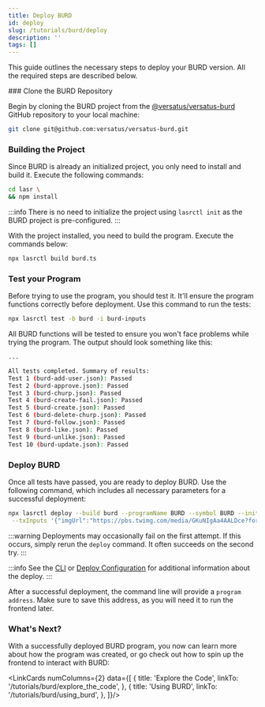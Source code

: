 ```yaml
---
title: Deploy BURD
id: deploy
slug: /tutorials/burd/deploy
description: ''
tags: []
---
```



This guide outlines the necessary steps to deploy your BURD version. All the required steps are described below.

<Steps>
### Clone the BURD Repository

Begin by cloning the BURD project from the [@versatus/versatus-burd](https://github.com/versatus/versatus-burd) GitHub repository to your local machine:

```sh copy
git clone git@github.com:versatus/versatus-burd.git
```

### Building the Project

Since BURD is already an initialized project, you only need to install and build it. Execute the following commands:

```sh copy
cd lasr \
&& npm install
```

:::info
There is no need to initialize the project using `lasrctl init` as the BURD project is pre-configured.
:::

With the project installed, you need to build the program. Execute the commands below:

```sh copy
npx lasrctl build burd.ts
```

### Test your Program

Before trying to use the program, you should test it. It'll ensure the program functions correctly before deployment. Use this command to run the tests:

```sh copy
npx lasrctl test -b burd -i burd-inputs
```

All BURD functions will be tested to ensure you won't face problems while trying the program. The output should look something like this:

```sh copy
...

All tests completed. Summary of results:
Test 1 (burd-add-user.json): Passed
Test 2 (burd-approve.json): Passed
Test 3 (burd-churp.json): Passed
Test 4 (burd-create-fail.json): Passed
Test 5 (burd-create.json): Passed
Test 6 (burd-delete-churp.json): Passed
Test 7 (burd-follow.json): Passed
Test 8 (burd-like.json): Passed
Test 9 (burd-unlike.json): Passed
Test 10 (burd-update.json): Passed
```

### Deploy BURD

Once all tests have passed, you are ready to deploy BURD. Use the following command, which includes all necessary parameters for a successful deployment:

```sh copy
npx lasrctl deploy --build burd --programName BURD --symbol BURD --initializedSupply 100 --totalSupply 100 \
 --txInputs '{"imgUrl":"https://pbs.twimg.com/media/GKuNIgAa4AALDce?format=jpg&name=medium","collection":"burd"}'
```

:::warning
 Deployments may occasionally fail on the first attempt. If this occurs, simply rerun the `deploy` command. It often succeeds on the second try.
:::

:::info
 See the [CLI](/lasr_guides/cli) or [Deploy Configuration](/lasr_guides/deploy_configuration) for additional information about the deploy.
:::

After a successful deployment, the command line will provide a `program address`. Make sure to save this address, as you will need it to run the frontend later.

</Steps>

### What's Next?

With a successfully deployed BURD program, you now can learn more about how the program was created, or go check out how to spin up the frontend to interact with BURD:

<LinkCards numColumns={2} data={[
  { 
    title: 'Explore the Code',
    linkTo: '/tutorials/burd/explore_the_code',
  },
  { 
    title: 'Using BURD',
    linkTo: '/tutorials/burd/using_burd',
  },
]}/>
